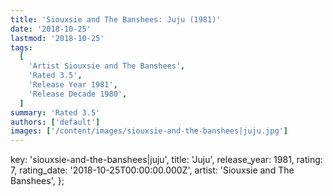 ```yaml
---
title: 'Siouxsie and The Banshees: Juju (1981)'
date: '2018-10-25'
lastmod: '2018-10-25'
tags:
  [
    'Artist Siouxsie and The Banshees',
    'Rated 3.5',
    'Release Year 1981',
    'Release Decade 1980',
  ]
summary: 'Rated 3.5'
authors: ['default']
images: ['/content/images/siouxsie-and-the-banshees|juju.jpg']
---
```


  key: 'siouxsie-and-the-banshees|juju',
  title: 'Juju',
  release_year: 1981,
  rating: 7,
  rating_date: '2018-10-25T00:00:00.000Z',
  artist: 'Siouxsie and The Banshees',
};

<MusicRating data={data} />
